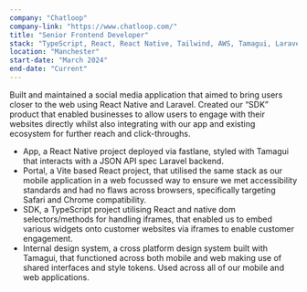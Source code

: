 ```yaml
---
company: "Chatloop"
company-link: "https://www.chatloop.com/"
title: "Senior Frontend Developer"
stack: "TypeScript, React, React Native, Tailwind, AWS, Tamagui, Laravel, Storybook, Vite, Webpack"
location: "Manchester"
start-date: "March 2024"
end-date: "Current"
---
```


Built and maintained a social media application that aimed to bring users closer to the web using React Native and Laravel. Created our “SDK” product that enabled businesses to allow users to engage with their websites directly whilst also integrating with our app and existing ecosystem for further reach and click-throughs.

- App, a React Native project deployed via fastlane, styled with Tamagui that interacts with a JSON API spec Laravel backend.
- Portal, a Vite based React project, that utilised the same stack as our mobile application in a web focussed way to ensure we met accessibility standards and had no flaws across browsers, specifically targeting Safari and Chrome compatibility.
- SDK, a TypeScript project utilising React and native dom selectors/methods for handling iframes, that enabled us to embed various widgets onto customer websites via iframes to enable customer engagement.
- Internal design system, a cross platform design system built with Tamagui, that functioned across both mobile and web making use of shared interfaces and style tokens. Used across all of our mobile and web applications.
